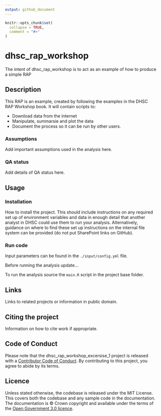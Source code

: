 ```yaml
---
output: github_document
---
```


<!-- README.md is generated from README.Rmd. Please edit that file -->

```r
knitr::opts_chunk$set(
  collapse = TRUE,
  comment = "#>"
)
```

# dhsc_rap_workshop

The intent of dhsc_rap_workshop is to act as an example of how to produce a simple RAP

## Description

This RAP is an example, created by following the examples in the DHSC RAP Workshop book.
It will contain scripts to:

- Download data from the internet
- Manipulate, summarsie and plot the data
- Document the process so it can be run by other users.

### Assumptions

Add important assumptions used in the analysis here.

### QA status

Add details of QA status here.

## Usage

### Installation

How to install the project. This should include instructions on any required set up of environment variables and data in enough detail that another analyst in DHSC could use them to run your analysis. Alternatively, guidance on where to find these set up instructions on the internal file system can be provided (do not put SharePoint links on GitHub).

### Run code

Input parameters can be found in the `./input/config.yml` file.

Before running the analysis update...

To run the analysis source the `main.R` script in the project base folder.

## Links

Links to related projects or information in public domain.

## Citing the project

Information on how to cite work if appropriate.

## Code of Conduct

Please note that the dhsc_rap_workshop_excersise_1 project is released with a [Contributor Code of Conduct](https://contributor-covenant.org/version/2/1/CODE_OF_CONDUCT.html). By contributing to this project, you agree to abide by its terms.

## Licence

Unless stated otherwise, the codebase is released under the MIT License. This covers both the codebase and any sample code in the documentation. The documentation is © Crown copyright and available under the terms of the [Open Government 3.0 licence](https://www.nationalarchives.gov.uk/doc/open-government-licence/version/3/).
